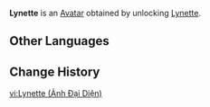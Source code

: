 {{About|the Avatar|the playable character|Lynette}}
{{Avatar Infobox
|title    = Lynette
|id       = 6800
|image    = Lynette Avatar.png
|type     = Character
|features = Lynette
|obtain   = Unlock [[Lynette]]
}}
'''Lynette''' is an [[Avatar]] obtained by unlocking [[Lynette]].

==Other Languages==
{{Other Languages|Lynette}}

==Change History==
{{Change History|4.0}}

[[vi:Lynette (Ảnh Đại Diện)]]